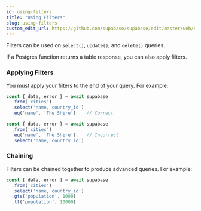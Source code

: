 ```yaml
---
id: using-filters
title: "Using Filters"
slug: using-filters
custom_edit_url: https://github.com/supabase/supabase/edit/master/web/spec/supabase.yml
---
```


Filters can be used on `select()`, `update()`, and `delete()` queries. 

If a Postgres function returns a table response, you can also apply filters.

### Applying Filters

You must apply your filters to the end of your query. For example:

```js
const { data, error } = await supabase
  .from('cities')
  .select('name, country_id')
  .eq('name', 'The Shire')    // Correct

const { data, error } = await supabase
  .from('cities')
  .eq('name', 'The Shire')    // Incorrect
  .select('name, country_id')
```

### Chaining

Filters can be chained together to produce advanced queries. For example:

```js
const { data, error } = await supabase
  .from('cities')
  .select('name, country_id')
  .gte('population', 1000)
  .lt('population', 10000)
```
